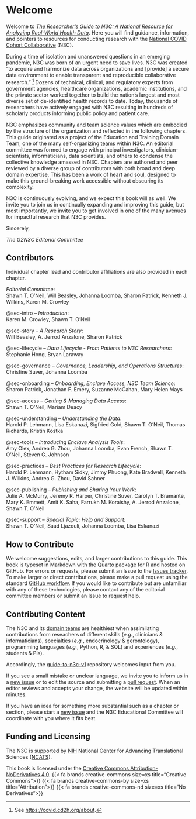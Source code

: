 # Welcome {.unnumbered}

Welcome to [*The Researcher's Guide to N3C: A National Resource for Analyzing Real-World Health Data*](https://national-covid-cohort-collaborative.github.io/guide-to-n3c-v1/).
Here you will find guidance, information, and pointers to resources for conducting research with the [National COVID Cohort Collaborative](https://ncats.nih.gov/n3c) (N3C).

During a time of isolation and unanswered questions in an emerging pandemic, N3C was born of an urgent need to save lives. N3C was created “to acquire and harmonize data across organizations and [provide] a secure data environment to enable transparent and reproducible collaborative research.” ^[See <https://covid.cd2h.org/about>.] Dozens of technical, clinical, and regulatory experts from government agencies, healthcare organizations, academic institutions, and the private sector worked together to build the nation’s largest and most diverse set of de-identified health records to date. Today, thousands of researchers have actively engaged with N3C resulting in hundreds of scholarly products informing public policy and patient care.

N3C emphasizes community and team science values which are embodied by the structure of the organization and reflected in the following chapters. This guide originated as a project of the Education and Training Domain Team, one of the many self-organizing [teams](#sec-onboarding-dt) within N3C. An editorial committee was formed to engage with principal investigators, clinician-scientists, informaticians, data scientists, and others to condense the collective knowledge amassed in N3C. Chapters are authored and peer reviewed by a diverse group of contributors with both broad and deep domain expertise. This has been a work of heart and soul, designed to make this ground-breaking work accessible without obscuring its complexity.

N3C is continuously evolving, and we expect this book will as well. We invite you to join us in continually expanding and improving this guide, but most importantly, we invite you to get involved in one of the many avenues for impactful research that N3C provides.

Sincerely,

_The G2N3C Editorial Committee_

## Contributors

Individual chapter lead and contributor affiliations are also provided in each chapter.

_Editorial Committee_:<br>
Shawn T. O’Neil, Will Beasley, Johanna Loomba, Sharon Patrick, Kenneth J. Wilkins, Karen M. Crowley

@sec-intro -- _Introduction_:<br>
Karen M. Crowley, Shawn T. O’Neil

@sec-story -- _A Research Story_:<br>
Will Beasley, A. Jerrod Anzalone, Sharon Patrick

@sec-lifecycle -- _Data Lifecycle - From Patients to N3C Researchers_:<br>
Stephanie Hong, Bryan Laraway

@sec-governance -- _Governance, Leadership, and Operations Structures_:<br>
Christine Suver, Johanna Loomba

@sec-onboarding -- _Onboarding, Enclave Access, N3C Team Science_:<br>
Sharon Patrick, Jonathan F. Emery, Suzanne McCahan, Mary Helen Mays

@sec-access -- _Getting & Managing Data Access_:<br>
Shawn T. O’Neil, Mariam Deacy

@sec-understanding -- _Understanding the Data_:<br>
Harold P. Lehmann, Lisa Eskanazi, Sigfried Gold, Shawn T. O’Neil, Thomas Richards, Kristin Kostka

@sec-tools -- _Introducing Enclave Analysis Tools_:<br>
Amy Olex, Andrea G. Zhou, Johanna Loomba, Evan French, Shawn T. O’Neil, Steven G. Johnson

@sec-practices -- _Best Practices for Research Lifecycle_:<br>
Harold P. Lehmann, Hytham Sidky, Jimmy Phuong, Kate Bradwell, Kenneth J. Wilkins, Andrea G. Zhou, David Sahner

@sec-publishing -- _Publishing and Sharing Your Work_:<br>
Julie A. McMurry, Jeremy R. Harper, Christine Suver, Carolyn T. Bramante, Mary K. Emmett, Amit K. Saha, Farrukh M. Koraishy, A. Jerrod Anzalone, Shawn T. O’Neil

@sec-support -- _Special Topic: Help and Support:_<br>
Shawn T. O’Neil, Saad Ljazouli, Johanna Loomba, Lisa Eskanazi

## How to Contribute

We welcome suggestions, edits, and larger contributions to this guide. This book is typeset in Markdown with the [Quarto](https://quarto.org/) package for R and hosted on GitHub.
For errors or requests, please submit an Issue to the [Issues tracker](https://github.com/National-COVID-Cohort-Collaborative/guide-to-n3c-v1/issues).
To make larger or direct contributions, please make a pull request using the standard [GitHub workflow](https://docs.github.com/en/get-started/quickstart/contributing-to-projects).
If you would like to contribute but are unfamiliar with any of these technologies, please contact any of the editorial committee members or submit an Issue to request help.


Contributing Content
------------------

The N3C and its [domain teams](https://covid.cd2h.org/domain-teams) are healthiest when assimilating contributions from reseachers of different skills (*e.g.*, clinicians & informaticians), specialties (*e.g.*, endocrinology & gerontology), programming languages (*e.g.*, Python, R, & SQL) and experiences (*e.g.*, students & PIs).

Accordingly, the [guide-to-n3c-v1](https://github.com/National-COVID-Cohort-Collaborative/guide-to-n3c-v1) repository welcomes input from you.

If you see a small mistake or unclear language, we invite you to inform us in a [new issue](https://github.com/National-COVID-Cohort-Collaborative/guide-to-n3c-v1/issues) or to edit the source and submitting a [pull request](https://docs.github.com/en/github/collaborating-with-pull-requests/proposing-changes-to-your-work-with-pull-requests/about-pull-requests).  When an editor reviews and accepts your change, the website will be updated within minutes.

If you have an idea for something more substantial such as a chapter or section, please start a [new issue](https://github.com/National-COVID-Cohort-Collaborative/guide-to-n3c-v1/issues) and the N3C Educational Committee will coordinate with you where it fits best.


Funding and Licensing
------------------

The N3C is supported by [NIH](https://www.nih.gov/) National Center for Advancing Translational Sciences ([NCATS](https://ncats.nih.gov/)).

This book is licensed under the [Creative Commons Attribution-NoDerivatives 4.0](https://creativecommons.org/licenses/by-nd/4.0/). {{< fa brands creative-commons size=xs title="Creative Commons">}} {{< fa brands creative-commons-by size=xs title="Attribution">}} {{< fa brands creative-commons-nd size=xs title="No Derivatives">}}
